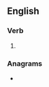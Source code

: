 ==English==

===Verb===
{{head|en|present participle}}

# {{present participle of|prosecute|lang=en|nocat=1}}

===Anagrams===
* {{l|en|supercontig}}